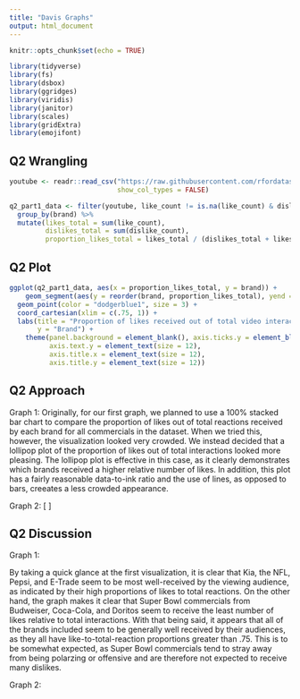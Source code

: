 ```yaml
---
title: "Davis Graphs"
output: html_document
---
```


```r
knitr::opts_chunk$set(echo = TRUE)

library(tidyverse)
library(fs)
library(dsbox)
library(ggridges)
library(viridis)
library(janitor)
library(scales)
library(gridExtra)
library(emojifont)
```

## Q2 Wrangling

```r
youtube <- readr::read_csv("https://raw.githubusercontent.com/rfordatascience/tidytuesday/master/data/2021/2021-03-02/youtube.csv", 
                           show_col_types = FALSE)

q2_part1_data <- filter(youtube, like_count != is.na(like_count) & dislike_count != is.na(dislike_count)) %>%
  group_by(brand) %>%
  mutate(likes_total = sum(like_count),
         dislikes_total = sum(dislike_count),
         proportion_likes_total = likes_total / (dislikes_total + likes_total))

```

## Q2 Plot


```r

ggplot(q2_part1_data, aes(x = proportion_likes_total, y = brand)) + 
    geom_segment(aes(y = reorder(brand, proportion_likes_total), yend = reorder(brand, proportion_likes_total), x = 0, xend = proportion_likes_total), color = "dodgerblue1", size = 2) + 
  geom_point(color = "dodgerblue1", size = 3) + 
  coord_cartesian(xlim = c(.75, 1)) + 
  labs(title = "Proportion of likes received out of total video interactions (likes + dislikes)", x = "Proportion of likes out of total interactions", 
       y = "Brand") + 
    theme(panel.background = element_blank(), axis.ticks.y = element_blank(),
          axis.text.y = element_text(size = 12), 
          axis.title.x = element_text(size = 12),
          axis.title.y = element_text(size = 12))
```


## Q2 Approach

Graph 1:
Originally, for our first graph, we planned to use a 100% stacked bar chart to compare the proportion of likes out of total reactions received by each brand for all commercials in the dataset. When we tried this, however, the visualization looked very crowded. We instead decided that a lollipop plot of the proportion of likes out of total interactions looked more pleasing. The lollipop plot is effective in this case, as it clearly demonstrates which brands received a higher relative number of likes. In addition, this plot has a fairly reasonable data-to-ink ratio and the use of lines, as opposed to bars, creeates a less crowded appearance.

Graph 2:
[ ]


## Q2 Discussion

Graph 1:

By taking a quick glance at the first visualization, it is clear that Kia, the NFL, Pepsi, and E-Trade seem to be most well-received by the viewing audience, as indicated by their high proportions of likes to total reactions. On the other hand, the graph makes it clear that Super Bowl commercials from Budweiser, Coca-Cola, and Doritos seem to receive the least number of likes relative to total interactions. With that being said, it appears that all of the brands included seem to be generally well received by their audiences, as they all have like-to-total-reaction proportions greater than .75. This is to be somewhat expected, as Super Bowl commercials tend to stray away from being polarzing or offensive and are therefore not expected to receive many dislikes. 

Graph 2:

